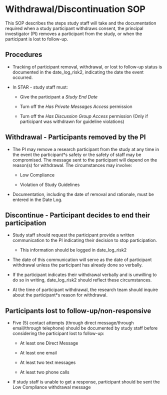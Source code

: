 # Withdrawal/Discontinuation SOP

This SOP describes the steps study staff will take and the documentation required when a study participant withdraws consent, the principal investigator (PI) removes a participant from the study, or when the participant is lost to follow-up.

## Procedures

-	Tracking of participant removal, withdrawal, or lost to follow-up status is documented in the date_log_risk2, indicating the date the event occurred. 

-	In STAR - study staff must:

	-	Give the participant a *Study End Date*
	
	-	Turn off the *Has Private Messages Access* permission
	
	-	Turn off the *Has Discussion Group Access* permission (Only if participant was withdrawn for guideline violations)

## Withdrawal - Participants removed by the PI

-	The PI may remove a research participant from the study at any time in the event the participant*s safety or the safety of staff may be compromised. The message sent to the participant will depend on the reason(s) for withdrawal.  The circumstances may involve:

	-	Low Compliance
	
	-	Violation of Study Guidelines 
	
-	Documentation, including the date of removal and rationale, must be entered in the Date Log. 

## Discontinue - Participant decides to end their participation

-	Study staff should request the participant provide a written communication to the PI indicating their decision to stop participation. 

	-	This information should be logged in date_log_risk2
	
-	The date of this communication will serve as the date of participant withdrawal unless the participant has already done so verbally.

-	If the participant indicates their withdrawal verbally and is unwilling to do so in writing, date_log_risk2 should reflect these circumstances. 

-	At the time of participant withdrawal, the research team should inquire about the participant*s reason for withdrawal. 

## Participants lost to follow-up/non-responsive 

-	Five (5) contact attempts (through direct message/through email/through telephone) should be documented by study staff before considering the participant lost to follow-up: 

	-	At least one Direct Message
	
	-	At least one email 
	
	-	At least two text messages

	-	At least two phone calls
	
-	If study staff is unable to get a response, participant should be sent the Low Compliance withdrawal message 

